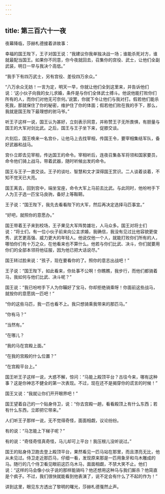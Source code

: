 ```yaml
---
---
---
```

title: 第三百六十一夜
---






夜幕降临，莎赫札德接着讲故事：





幸福的国王陛下，王子对国王说：“我建议你我单独决战一场；谁能杀死对方，谁就最配当国王。如果你不同意，你今夜就回去，召集你的宫役、武士，让他们全副武装，明日一早与我决个高低。”

“我手下有四万武士，另有宫役、差役四万余众。”

“八万余众无妨！一言为定，明天一早，你就让他们全到这里来，并告诉他们说：‘这小伙子向我的女儿求婚，条件是与你们全体武士搏斗。他说他能打败你们所有的人，而你们对他无可奈何。’说罢，你就下令让他们与我对打。假若他们能杀死我，那就保住了你的秘密，维护住了你的体面；假若他们败在我的手下，那么，我就是国王陛下最理想的驸马爷。”

听王子这样一说，国王认为甚好，立刻表示同意，并称赞王子无所畏惧，有胆量与国王的大军对剑比武。之后，国王与王子坐下来，促膝交谈。

片刻后，国王唤来一名宫仆，让他马上去找宰相，传国王令，要宰相集结军队，备好武器和战马。

宫仆立即去见宰相，传达国王的命令。宰相听后，连夜召集各军将领和国家要员，命令他们骑上战马，带着武器，随时听候出发的命令。

国王与王子一直交谈。王子的谈吐、智慧和文才深得国王赏识。二人谈着谈着，不知不觉天已大亮。

国王离去，回到宫中，端坐宝座，命令大军上马前去比武。与此同时，他吩咐手下人为王子选一匹宝马良驹，备好上等鞍鞯。

王子说：“国王陛下，我先去看看陛下的大军，然后再决定选择马匹事宜。”

“好吧，就照你的意愿办。”

国王带着王子来到校场，王子果见大军阵势雄壮，人马众多。国王对将士们说：“将士们，有一位小伙子前来向公主求婚，我确信，我没有见过比他容貌更俊秀、武艺更高强、威力更大的年轻人。他说仅他一个人，就能打败你们所有的人，哪怕你们有十万之众，在他看来也不算什么。他若与你们比武、决斗，你们就要用你们的全部本领将他征服，因为他已把大话说尽。”

国王转过脸来说：“孩子，现在要看你的了。照你的意志出战吧！”

王子说：“国王陛下，如此看来，你处事不公啊！你瞧瞧，我步行，而他们都骑着马，我如何与他们比武、决斗呢？”

国王说：“我已吩咐手下人为你鞴好了宝马，你却拒绝骑乘呀！你面前这些战马，就按你的意愿挑一匹吧！”

“你的这些马匹，我一匹也看不上。我只想骑乘我带来的那匹马。”

“你有马？”

“当然有。”

“在哪儿？

“我的马在宫殿上面。”

“在我的宫殿的什么位置？”

“在宫殿平台上。”

国王听王子这样一说，大惑不解，惊问：“马能上殿顶平台？古往今来，哪有这种事？这是你神志不健全的第一次表现。不过，现在还不是揭穿你的谎言的时候！”

国王又说：“我就让你们开开眼界吧！”

国王望着自己的一个贴身侍卫，说：“你去宫殿一趟，看看殿顶上有什么东西；若有什么东西，立即把它带来。”

人们听王子那样一说，无不觉得奇怪，面面相觑，议论纷纷。

有的说：“马怎能上下梯子呢？”

有的说：“奇怪奇怪真奇怪，马儿却可上平台！我压根儿没听说过。”

国王的贴身侍卫跑去登上殿顶平台，果然看见一匹马站在那里，而且漂亮无比，他从未见过。侍卫走近那匹马，仔细一看，发现原来那是一匹用象牙和乌木雕成的马。随行的几个侍卫看见眼前这匹乌木马，面面相觑，不禁大笑不止。他们说：“这样的马会像小伙子说的那样能骑吗？他还想用这种马与我们厮杀？他简直是个疯子。不过，我们很快就能看到他表演了，说不定会有什么了不起的作为！”





讲到这里，眼见东方透出了黎明的曙光，莎赫札德戛然止声。